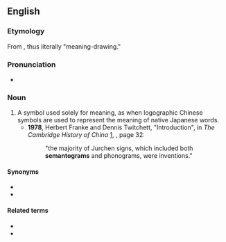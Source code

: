 ==English==

===Etymology===
From {{confix|semanto|gram|lang=en}}, thus literally "meaning-drawing."

===Pronunciation===
* {{IPA|sɪˈmæntəɡɹæm|lang=en}}

===Noun===
{{en-noun}}

# A symbol used solely for meaning, as when logographic Chinese symbols are used to represent the meaning of native Japanese words.
#* '''1978''', Herbert Franke and Dennis Twitchett, "Introduction", in ''The Cambridge History of China'' [http://books.google.com/books?id=iN9Tdfdap5MC], {{ISBN|0521243319}}, page 32:
#*: "the majority of Jurchen signs, which included both '''semantograms''' and phonograms, were inventions."

====Synonyms====
* {{l|en|semantograph}}
* {{l|en|ideograph}}

====Related terms====
* {{l|en|logogram}}
* {{l|en|phonogram}}